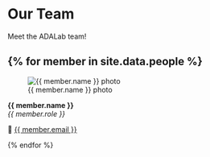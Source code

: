 # Our Team

Meet the ADALab team!  

{% for member in site.data.people %}
---

![{{ member.name }} photo]({{ member.photo }})  

**{{ member.name }}**  
*{{ member.role }}*  

📧 [{{ member.email }}](mailto:{{ member.email }})  

{% endfor %}
